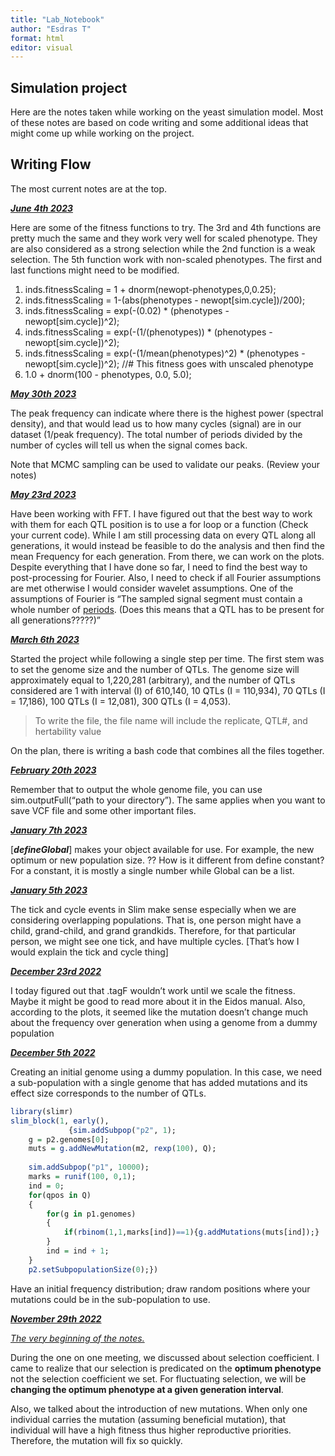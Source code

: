 ```yaml
---
title: "Lab_Notebook"
author: "Esdras T"
format: html
editor: visual
---
```


## Simulation project

Here are the notes taken while working on the yeast simulation model. Most of these notes are based on code writing and some additional ideas that might come up while working on the project.

## Writing Flow

The most current notes are at the top.

[***June 4th 2023***]{.underline}

Here are some of the fitness functions to try. The 3rd and 4th functions are pretty much the same and they work very well for scaled phenotype. They are also considered as a strong selection while the 2nd function is a weak selection. The 5th function work with non-scaled phenotypes. The first and last functions might need to be modified.

1.  inds.fitnessScaling = 1 + dnorm(newopt-phenotypes,0,0.25);
2.  inds.fitnessScaling = 1-(abs(phenotypes - newopt\[sim.cycle\])/200);
3.  inds.fitnessScaling = exp(-(0.02) \* (phenotypes - newopt\[sim.cycle\])\^2);
4.  inds.fitnessScaling = exp(-(1/(phenotypes)) \* (phenotypes - newopt\[sim.cycle\])\^2);
5.  inds.fitnessScaling = exp(-(1/mean(phenotypes)\^2) \* (phenotypes - newopt\[sim.cycle\])\^2); //# This fitness goes with unscaled phenotype
6.  1.0 + dnorm(100 - phenotypes, 0.0, 5.0);

[***May 30th 2023***]{.underline}

The peak frequency can indicate where there is the highest power (spectral density), and that would lead us to how many cycles (signal) are in our dataset (1/peak frequency). The total number of periods divided by the number of cycles will tell us when the signal comes back.

Note that MCMC sampling can be used to validate our peaks. (Review your notes)

[***May 23rd 2023***]{.underline}

Have been working with FFT. I have figured out that the best way to work with them for each QTL position is to use a for loop or a function (Check your current code). While I am still processing data on every QTL along all generations, it would instead be feasible to do the analysis and then find the mean Frequency for each generation. From there, we can work on the plots. Despite everything that I have done so far, I need to find the best way to post-processing for Fourier. Also, I need to check if all Fourier assumptions are met otherwise I would consider wavelet assumptions. One of the assumptions of Fourier is "The sampled signal segment must contain a whole number of [periods](https://www.nti-audio.com/en/support/know-how/fast-fourier-transform-fft#:~:text=In%20the%20Fourier%20transformation%2C%20the%20assumption%20is%20that,segment%20must%20contain%20a%20whole%20number%20of%20periods.). (Does this means that a QTL has to be present for all generations?????)"

[***March 6th 2023***]{.underline}

Started the project while following a single step per time. The first stem was to set the genome size and the number of QTLs. The genome size will approximately equal to 1,220,281 (arbitrary), and the number of QTLs considered are 1 with interval (I) of 610,140, 10 QTLs (I = 110,934), 70 QTLs (I = 17,186), 100 QTLs (I = 12,081), 300 QTLs (I = 4,053).

> To write the file, the file name will include the replicate, QTL#, and hertability value

On the plan, there is writing a bash code that combines all the files together.

[***February 20th 2023***]{.underline}

Remember that to output the whole genome file, you can use sim.outputFull("path to your directory"). The same applies when you want to save VCF file and some other important files.

[***January 7th 2023***]{.underline}

\[***defineGlobal***\] makes your object available for use. For example, the new optimum or new population size. ?? How is it different from define constant? For a constant, it is mostly a single number while Global can be a list.

[***January 5th 2023***]{.underline}

The tick and cycle events in Slim make sense especially when we are considering overlapping populations. That is, one person might have a child, grand-child, and grand grandkids. Therefore, for that particular person, we might see one tick, and have multiple cycles. \[That's how I would explain the tick and cycle thing\]

[***December 23rd 2022***]{.underline}

I today figured out that .tagF wouldn't work until we scale the fitness. Maybe it might be good to read more about it in the Eidos manual. Also, according to the plots, it seemed like the mutation doesn't change much about the frequency over generation when using a genome from a dummy population

[***December 5th 2022***]{.underline}

Creating an initial genome using a dummy population. In this case, we need a sub-population with a single genome that has added mutations and its effect size corresponds to the number of QTLs.

```r
library(slimr)
slim_block(1, early(),
             {sim.addSubpop("p2", 1);
	g = p2.genomes[0];
	muts = g.addNewMutation(m2, rexp(100), Q);
	
	sim.addSubpop("p1", 10000);
	marks = runif(100, 0,1);
	ind = 0;
	for(qpos in Q)
	{
		for(g in p1.genomes)
		{
			if(rbinom(1,1,marks[ind])==1){g.addMutations(muts[ind]);}
		}
		ind = ind + 1;
	}
	p2.setSubpopulationSize(0);})

```

Have an initial frequency distribution; draw random positions where your mutations could be in the sub-population to use.

[***November 29th 2022***]{.underline}

[*The very beginning of the notes.*]{.underline}

During the one on one meeting, we discussed about selection coefficient. I came to realize that our selection is predicated on the **optimum phenotype** not the selection coefficient we set. For fluctuating selection, we will be **changing the optimum phenotype at a given generation interval**.

Also, we talked about the introduction of new mutations. When only one individual carries the mutation (assuming beneficial mutation), that individual will have a high fitness thus higher reproductive priorities. Therefore, the mutation will fix so quickly.
